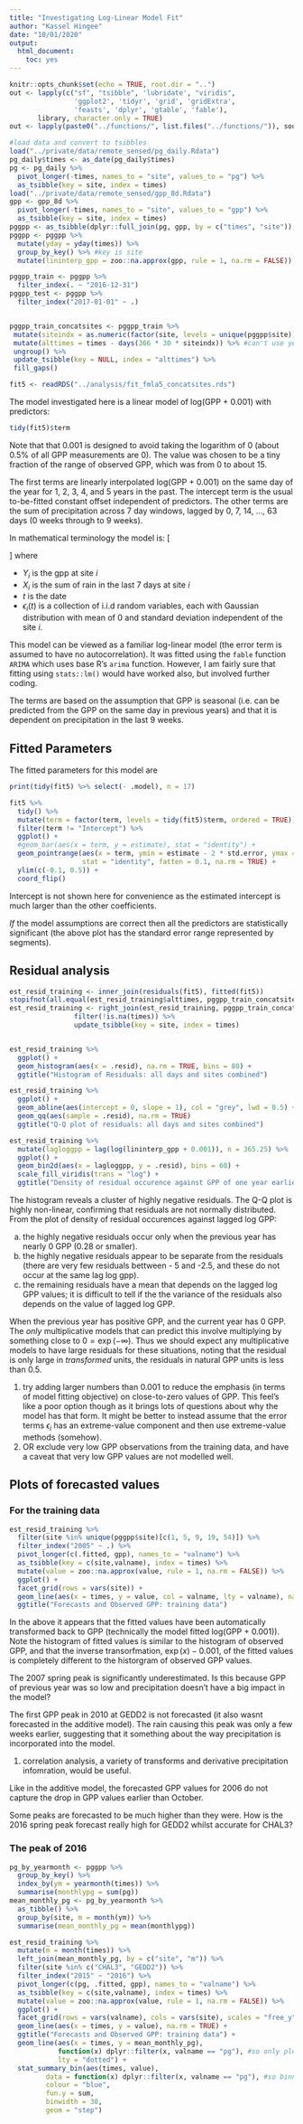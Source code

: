 ```yaml
---
title: "Investigating Log-Linear Model Fit"
author: "Kassel Hingee"
date: "10/01/2020"
output: 
  html_document: 
    toc: yes
---
```


```r
knitr::opts_chunk$set(echo = TRUE, root.dir = "..")
out <- lapply(c("sf", "tsibble", 'lubridate', "viridis",
                'ggplot2', 'tidyr', 'grid', 'gridExtra', 
                'feasts', 'dplyr', 'gtable', 'fable'),
       library, character.only = TRUE)
out <- lapply(paste0("../functions/", list.files("../functions/")), source)
```

```r
#load data and convert to tsibbles
load("../private/data/remote_sensed/pg_daily.Rdata")
pg_daily$times <- as_date(pg_daily$times)
pg <- pg_daily %>%
  pivot_longer(-times, names_to = "site", values_to = "pg") %>%
  as_tsibble(key = site, index = times)
load("../private/data/remote_sensed/gpp_8d.Rdata")
gpp <- gpp_8d %>%
  pivot_longer(-times, names_to = "site", values_to = "gpp") %>%
  as_tsibble(key = site, index = times)
pggpp <- as_tsibble(dplyr::full_join(pg, gpp, by = c("times", "site")), key = site, index = times)
pggpp <- pggpp %>%
  mutate(yday = yday(times)) %>%
  group_by_key() %>% #key is site
  mutate(lininterp_gpp = zoo::na.approx(gpp, rule = 1, na.rm = FALSE))

pggpp_train <- pggpp %>%
  filter_index(. ~ "2016-12-31")
pggpp_test <- pggpp %>%
  filter_index("2017-01-01" ~ .)


pggpp_train_concatsites <- pggpp_train %>%
 mutate(siteindx = as.numeric(factor(site, levels = unique(pggpp$site)))) %>%
 mutate(alttimes = times - days(366 * 30 * siteindx)) %>% #can't use year periods due to leap years
 ungroup() %>%
 update_tsibble(key = NULL, index = "alttimes") %>%
 fill_gaps()
```

```r
fit5 <- readRDS("../analysis/fit_fmla5_concatsites.rds")
```

The model investigated here is a linear model of log(GPP + 0.001) with predictors:
```r
tidy(fit5)$term
```

Note that that 0.001 is designed to avoid taking the logarithm of 0 (about 0.5% of all GPP measurements are 0). The value was chosen to be a tiny fraction of the range of observed GPP, which was from 0 to about 15.

The first terms are linearly interpolated log(GPP +  0.001) on the same day of the year for 1, 2, 3, 4, and 5 years in the past.
The intercept term is the usual to-be-fitted constant offset independent of predictors.
The other terms are the sum of precipitation across 7 day windows, lagged by 0, 7, 14, ..., 63 days (0 weeks through to 9 weeks).

In mathematical terminology the model is:
\[
\begin{aligned}
 \log(Y_i(t) + 0.001) & = & \theta_{10} + \theta_{11} \log(Y_i(t - 1yr) + 0.001) +  \theta_{12} \log(Y_i(t - 2yr) + 0.001) + \theta_{13}\log(Y_i(t - 3yr) + 0.001) +\\
&& \theta_{14}\log(Y_i(t - 4yr) + 0.001) + \theta_{15}\log(Y_i(t - 5yr) + 0.001)  +\\
&& \theta_{20} X_i(t) +  \theta_{22}X_i(t - 1w) + ... + \theta_{29}X_i(t - 9w) +
\epsilon_i(t)\\
\iff && \\
Y_i(t) + 0.001 & = & \exp(\theta_{10}) 
  (Y_i(t - 1yr) + 0.001)^{\theta_{11}}
  (Y_i(t - 2yr) + 0.001)^{\theta_{12}}
  (Y_i(t - 3yr) + 0.001)^{\theta_{13}}\\
&&  (Y_i(t - 4yr) + 0.001)^{\theta_{14}}
  (Y_i(t - 5yr) + 0.001)^{\theta_{15}} \\
&& \exp(X_i(t))^{\theta_{20}} 
  \exp(X_i(t - 1w))^{\theta_{21}}...
  \exp(X_i(t - 9w))^{\theta_{29}}
  \exp(\epsilon_i(t))\\
\end{aligned}
\]
where 

+ $Y_i$ is the gpp at site $i$
+ $X_i$ is the sum of rain in the last 7 days at site $i$
+ $t$ is the date
+ $\epsilon_i(t)$ is a collection of i.i.d random variables, each with Gaussian distribution with mean of $0$ and standard deviation independent of the site $i$.

This model can be viewed as a familiar log-linear model (the error term is assumed to have no autocorrelation). It was fitted using the `fable` function `ARIMA` which uses base R's `arima` function. However, I am fairly sure that fitting using `stats::lm()` would have worked also, but involved further coding.

The terms are based on the assumption that GPP is seasonal (i.e. can be predicted from the GPP on the same day in previous years) and that it is dependent on precipitation in the last 9 weeks.


## Fitted Parameters
The fitted parameters for this model are
```r
print(tidy(fit5) %>% select(- .model), n = 17)

fit5 %>%
  tidy() %>%
  mutate(term = factor(term, levels = tidy(fit5)$term, ordered = TRUE)) %>%  #makes sure plot maintains order of terms
  filter(term != "Intercept") %>%
  ggplot() +
  #geom_bar(aes(x = term, y = estimate), stat = "identity") +
  geom_pointrange(aes(x = term, ymin = estimate - 2 * std.error, ymax = estimate + 2 * std.error, y = estimate),
                  stat = "identity", fatten = 0.1, na.rm = TRUE) +
  ylim(c(-0.1, 0.5)) +
  coord_flip()
```

Intercept is not shown here for convenience as the estimated intercept is much larger than the other coefficients.


*If* the model assumptions are correct then all the predictors are statistically significant (the above plot has the standard error range represented by segments).

## Residual analysis

```r
est_resid_training <- inner_join(residuals(fit5), fitted(fit5))
stopifnot(all.equal(est_resid_training$alttimes, pggpp_train_concatsites$alttimes)) #checking that regenerated 
est_resid_training <- right_join(est_resid_training, pggpp_train_concatsites) %>%
                filter(!is.na(times)) %>%
                update_tsibble(key = site, index = times)


est_resid_training %>%
  ggplot() +
  geom_histogram(aes(x = .resid), na.rm = TRUE, bins = 80) +
  ggtitle("Histogram of Residuals: all days and sites combined")

est_resid_training %>%
  ggplot() +
  geom_abline(aes(intercept = 0, slope = 1), col = "grey", lwd = 0.5) +
  geom_qq(aes(sample = .resid), na.rm = TRUE)
  ggtitle("Q-Q plot of residuals: all days and sites combined")

est_resid_training %>%
  mutate(lagloggpp = lag(log(lininterp_gpp + 0.001)), n = 365.25) %>%
  ggplot() +
  geom_bin2d(aes(x = lagloggpp, y = .resid), bins = 60) +
  scale_fill_viridis(trans = "log") +
  ggtitle("Density of residual occurence against GPP of one year earlier")
```

The histogram reveals a cluster of highly negative residuals.
The Q-Q plot is highly non-linear, confirming that residuals are not normally distributed.
From the plot of density of residual occurences against lagged log GPP:

a. the highly negative residuals occur only when the previous year has nearly 0 GPP (0.28 or smaller).
b. the highly negative residuals appear to be separate from the residuals (there are very few residuals bettween - 5 and -2.5, and these do not occur at the same lag log gpp).
c. the remaining residuals have a mean that depends on the lagged log GPP values; it is difficult to tell if the the variance of the residuals also depends on the value of lagged log GPP.

When the previous year has positive GPP, and the current year has 0 GPP. The *only* multiplicative models that can predict this involve multiplying by something close to $0 = \exp(-\infty)$. Thus we should expect any multiplicative models to have large residuals for these situations, noting that the residual is only large in *transformed* units, the residuals in natural GPP units is less than 0.5.

1. try adding larger numbers than 0.001 to reduce the emphasis (in terms of model fitting objective) on close-to-zero values of GPP. This feel's like a poor option though as it brings lots of questions about why the model has that form. It might be better to instead assume that the error terms $\epsilon_i$ has an extreme-value component and then use extreme-value methods (somehow).
2. OR exclude very low GPP observations from the training data, and have a caveat that very low GPP values are not modelled well.


## Plots of forecasted values

### For the training data
```r
est_resid_training %>%
  filter(site %in% unique(pggpp$site)[c(1, 5, 9, 19, 54)]) %>%
  filter_index("2005" ~ .) %>%
  pivot_longer(c(.fitted, gpp), names_to = "valname") %>%
  as_tsibble(key = c(site,valname), index = times) %>%
  mutate(value = zoo::na.approx(value, rule = 1, na.rm = FALSE)) %>%
  ggplot() +
  facet_grid(rows = vars(site)) +
  geom_line(aes(x = times, y = value, col = valname, lty = valname), na.rm = TRUE) +
  ggtitle("Forecasts and Observed GPP: training data")
```
In the above it appears that the fitted values have been automatically transformed back to GPP (technically the model fitted log(GPP + 0.001)). 
Note the histogram of fitted values is similar to the histogram of observed GPP, and that the inverse transorfmation, $\exp(x) - 0.001$, of the fitted values is completely different to the historgram of observed GPP values.


The 2007 spring peak is significantly underestimated. Is this because GPP of previous year was so low and precipitation doesn't have a big impact in the model?

The first GPP peak in 2010 at GEDD2 is not forecasted (it also wasnt forecasted in the additive model). The rain causing this peak was only a few weeks earlier, suggesting that it something about the way precipitation is incorporated into the model.

1. correlation analysis, a variety of transforms and derivative precipitation infomration, would be useful.

Like in the additive model, the forecasted GPP values for 2006 do not capture the drop in GPP values earlier than October.

Some peaks are forecasted to be much higher than they were. How is the 2016 spring peak forecast really high for GEDD2 whilst accurate for CHAL3?


### The peak of 2016
```r
pg_by_yearmonth <- pggpp %>%
  group_by_key() %>%
  index_by(ym = yearmonth(times)) %>%
  summarise(monthlypg = sum(pg))
mean_monthly_pg <- pg_by_yearmonth %>% 
  as_tibble() %>%
  group_by(site, m = month(ym)) %>%
  summarise(mean_monthly_pg = mean(monthlypg))

est_resid_training %>%
  mutate(m = month(times)) %>%
  left_join(mean_monthly_pg, by = c("site", "m")) %>%
  filter(site %in% c("CHAL3", "GEDD2")) %>%
  filter_index("2015" ~ "2016") %>%
  pivot_longer(c(pg, .fitted, gpp), names_to = "valname") %>%
  as_tsibble(key = c(site,valname), index = times) %>%
  mutate(value = zoo::na.approx(value, rule = 1, na.rm = FALSE)) %>%
  ggplot() +
  facet_grid(rows = vars(valname), cols = vars(site), scales = "free_y") +
  geom_line(aes(x = times, y = value), na.rm = TRUE) +
  ggtitle("Forecasts and Observed GPP: training data") +
  geom_line(aes(x = times, y = mean_monthly_pg),
            function(x) dplyr::filter(x, valname == "pg"), #so only plots for pg facet
            lty = "dotted") + 
  stat_summary_bin(aes(times, value),
         data = function(x) dplyr::filter(x, valname == "pg"), #so binning only applies to pg data
         colour = "blue",
         fun.y = sum,
         binwidth = 30,
         geom = "step")
```

